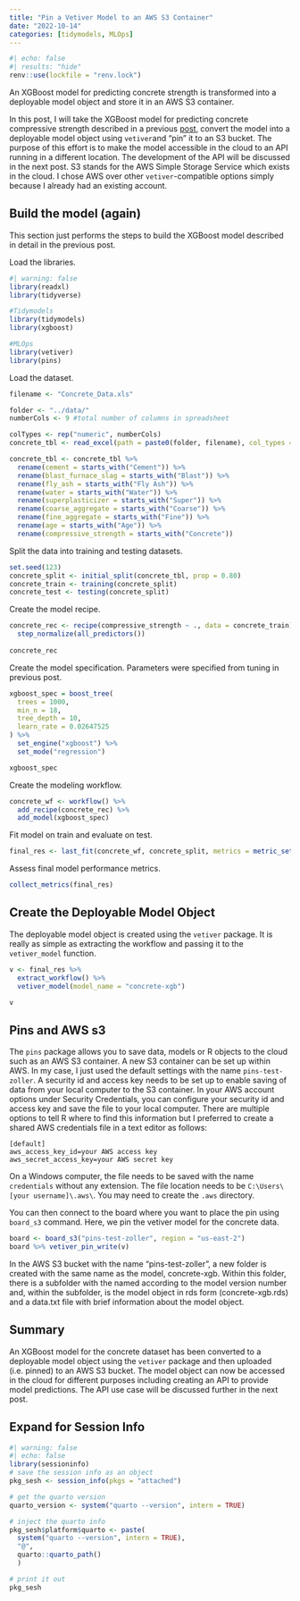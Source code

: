 ```yaml
---
title: "Pin a Vetiver Model to an AWS S3 Container"
date: "2022-10-14"
categories: [tidymodels, MLOps]
---
```

```r
#| echo: false
#| results: "hide"
renv::use(lockfile = "renv.lock")
```

An XGBoost model for predicting concrete strength is transformed into a deployable model object and store it in an AWS S3 container.

In this post, I will take the XGBoost model for predicting concrete compressive strength described in a previous [post](https://datadavidz.github.io/posts/2022-09-24_ConcreteXGB/2022-09-24_ConcreteXGB.html), convert the model into a deployable model object using ```vetiver```and "pin" it to an S3 bucket.  The purpose of this effort is to make the model accessible in the cloud to an API running in a different location.  The development of the API will be discussed in the next post.  S3 stands for the AWS Simple Storage Service which exists in the cloud.  I chose AWS over other ```vetiver```-compatible options simply because I already had an existing account.   

## Build the model (again)
This section just performs the steps to build the XGBoost model described in detail in the previous post.

Load the libraries.
```r
#| warning: false
library(readxl)
library(tidyverse)

#Tidymodels
library(tidymodels)
library(xgboost)

#MLOps
library(vetiver)
library(pins)
```

Load the dataset.
```r
filename <- "Concrete_Data.xls"

folder <- "../data/"
numberCols <- 9 #total number of columns in spreadsheet

colTypes <- rep("numeric", numberCols)
concrete_tbl <- read_excel(path = paste0(folder, filename), col_types = colTypes)

concrete_tbl <- concrete_tbl %>%
  rename(cement = starts_with("Cement")) %>%
  rename(blast_furnace_slag = starts_with("Blast")) %>%
  rename(fly_ash = starts_with("Fly Ash")) %>%
  rename(water = starts_with("Water")) %>%
  rename(superplasticizer = starts_with("Super")) %>%
  rename(coarse_aggregate = starts_with("Coarse")) %>%
  rename(fine_aggregate = starts_with("Fine")) %>%
  rename(age = starts_with("Age")) %>%
  rename(compressive_strength = starts_with("Concrete"))
```

Split the data into training and testing datasets.
```r
set.seed(123)
concrete_split <- initial_split(concrete_tbl, prop = 0.80)
concrete_train <- training(concrete_split)
concrete_test <- testing(concrete_split)
```

Create the model recipe.
```r
concrete_rec <- recipe(compressive_strength ~ ., data = concrete_train) %>%
  step_normalize(all_predictors())
  
concrete_rec
```
Create the model specification. Parameters were specified from tuning in previous post.
```r
xgboost_spec = boost_tree(
  trees = 1000,
  min_n = 18,
  tree_depth = 10,
  learn_rate = 0.02647525
) %>%
  set_engine("xgboost") %>%
  set_mode("regression")

xgboost_spec
```
Create the modeling workflow.
```r
concrete_wf <- workflow() %>%
  add_recipe(concrete_rec) %>%
  add_model(xgboost_spec)
```

Fit model on train and evaluate on test.
```r
final_res <- last_fit(concrete_wf, concrete_split, metrics = metric_set(rmse, rsq, mae))
```

Assess final model performance metrics.
```r
collect_metrics(final_res)
```

## Create the Deployable Model Object

The deployable model object is created using the ```vetiver``` package.  It is really as simple as extracting the workflow and passing it to the ```vetiver_model``` function.

```r
v <- final_res %>%
  extract_workflow() %>%
  vetiver_model(model_name = "concrete-xgb")

v
```
## Pins and AWS s3

The ```pins``` package allows you to save data, models or R objects to the cloud such as an AWS S3 container.  A new S3 container can be set up within AWS.  In my case, I just used the default settings with the name ```pins-test-zoller```.  A security id and access key needs to be set up to enable saving of data from your local computer to the S3 container.  In your AWS account options under Security Credentials, you can configure your security id and access key and save the file to your local computer.  There are multiple options to tell R where to find this information but I preferred to create a shared AWS credentials file in a text editor as follows:

```
[default]
aws_access_key_id=your AWS access key
aws_secret_access_key=your AWS secret key
```

On a Windows computer, the file needs to be saved with the name ```credentials``` without any extension.  The file location needs to be ```C:\Users\[your username]\.aws\```.  You may need to create the ```.aws``` directory.

You can then connect to the board where you want to place the pin using ```board_s3``` command.  Here, we pin the vetiver model for the concrete data.
```r
board <- board_s3("pins-test-zoller", region = "us-east-2")
board %>% vetiver_pin_write(v)
```
In the AWS S3 bucket with the name "pins-test-zoller", a new folder is created with the same name as the model, concrete-xgb.  Within this folder, there is a subfolder with the named according to the model version number and, within the subfolder, is the model object in rds form (concrete-xgb.rds) and a data.txt file with brief information about the model object.

## Summary

An XGBoost model for the concrete dataset has been converted to a deployable model object using the ```vetiver``` package and then uploaded (i.e. pinned) to an AWS S3 bucket.  The model object can now be accessed in the cloud for different purposes including creating an API to provide model predictions.  The API use case will be discussed further in the next post.

:::{.callout-tip collapse="true"}
## Expand for Session Info
```r
#| warning: false
#| echo: false
library(sessioninfo)
# save the session info as an object
pkg_sesh <- session_info(pkgs = "attached")

# get the quarto version
quarto_version <- system("quarto --version", intern = TRUE)

# inject the quarto info
pkg_sesh$platform$quarto <- paste(
  system("quarto --version", intern = TRUE), 
  "@", 
  quarto::quarto_path()
  )

# print it out
pkg_sesh
```
:::